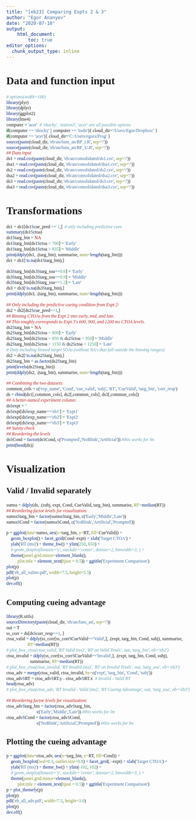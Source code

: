 ```yaml
---
title: "[eb23] Comparing Expts 2 & 3"
author: "Egor Ananyev"
date: "2020-07-10"
output:
    html_document:
        toc: true
editor_options: 
  chunk_output_type: inline
---
```


<style type="text/css">
body, td{
  font-family: Cambria;
}
code.r{
  font-family: Inconsolata;
}
</style>

# Data and function input

```r
# options(width=100)
library(plyr)
library(dplyr)
library(ggplot2)
library(lme4)
computer = 'acer'  # 'shocky', 'station3', 'acer' are all possible options
if(computer == 'shocky' || computer == 'toshi'){ cloud_dir='/Users/Egor/Dropbox/' }
if(computer == 'acer'){ cloud_dir='C:/Users/egora/Prog' }
source(paste(cloud_dir, 'eb/an/funs_an/BF_t.R', sep='/'))
source(paste(cloud_dir, 'eb/an/funs_an/BF_U.R', sep='/'))
## Data input
ds1 = read.csv(paste(cloud_dir, 'eb/an/consolidated/ds1.csv', sep='/'))
dsa1 = read.csv(paste(cloud_dir, 'eb/an/consolidated/dsa1.csv', sep='/'))
ds2 = read.csv(paste(cloud_dir, 'eb/an/consolidated/ds2.csv', sep='/'))
dsa2 = read.csv(paste(cloud_dir, 'eb/an/consolidated/dsa2.csv', sep='/'))
ds3 = read.csv(paste(cloud_dir, 'eb/an/consolidated/ds3.csv', sep='/'))
dsa3 = read.csv(paste(cloud_dir, 'eb/an/consolidated/dsa3.csv', sep='/'))
```

# Transformations

```r
ds1 = ds1[ds1$cue_pred == 1,]  # only including predictive cues
summary(ds1$ctoa)
ds1$targ_bin = NA
ds1$targ_bin[ds1$ctoa < 700] = 'Early'
ds1$targ_bin[ds1$ctoa > 835] = 'Middle'
print(ddply(ds1, .(targ_bin), summarise, num=length(targ_bin)))
ds1 = ds1[!is.na(ds1$targ_bin),]
```

```r
ds3$targ_bin[ds3$targ_soa==0.6] = 'Early'
ds3$targ_bin[ds3$targ_soa==0.9] = 'Middle'
ds3$targ_bin[ds3$targ_soa==1.2] = 'Late'
ds3 = ds3[!is.na(ds3$targ_bin),]
print(ddply(ds3, .(targ_bin), summarise, num=length(targ_bin)))
```


```r
## Only including the predictive cueing condition from Expt 2:
ds2 = ds2[ds2$cue_pred==1,]
## Binning CTOAs from the Expt 2 into early, mid, and late.
## This roughly corresponds to Expt 3's 600, 900, and 1200 ms CTOA levels.
ds2$targ_bin = NA
ds2$targ_bin[ds2$ctoa < 800] = 'Early'
ds2$targ_bin[ds2$ctoa > 850 & ds2$ctoa < 950] = 'Middle'
ds2$targ_bin[ds2$ctoa > 1150 & ds2$ctoa < 1250] = 'Late'
# Only including binned target SOAs (without NA's that fall outside the binning ranges):
ds2 = ds2[!is.na(ds2$targ_bin),]
ds2$targ_bin = as.factor(ds2$targ_bin)
print(levels(ds2$targ_bin))
print(ddply(ds2, .(targ_bin), summarise, num=length(targ_bin)))
```

```r
## Combining the two datasets:
common_cols = c('exp_name', 'Cond', 'cue_valid', 'subj', 'RT', 'CueValid', 'targ_bin', 'corr_resp')
ds = rbind(ds1[,common_cols], ds2[,common_cols], ds3[,common_cols])
## A better-named experiment column:
ds$expt = ''
ds$expt[ds$exp_name=='eb1'] = 'Expt1'
ds$expt[ds$exp_name=='eb2'] = 'Expt2'
ds$expt[ds$exp_name=='eb3'] = 'Expt3'
## Sanity check
## Reordering the levels
ds$Cond = factor(ds$Cond, c('Prompted','NoBlink','Artificial')) #this works for lm
print(head(ds))
```

# Visualization

## Valid / Invalid separately

```r
sumss = ddply(ds, .(subj, expt, Cond, CueValid, targ_bin), summarise, RT=median(RT))
## Reordering factor levels for visualization:
sumss$targ_bin = factor(sumss$targ_bin, c('Early','Middle','Late'))
sumss$Cond = factor(sumss$Cond, c('NoBlink','Artificial','Prompted'))
```

```r
p = ggplot(data=sumss, aes(x=targ_bin, y=RT, fill=CueValid)) + 
    geom_boxplot() + facet_grid(Cond~expt) + xlab('Target CTOA') + 
    ylab('RT (ms)') + theme_bw() + ylim(250, 650) +
    # geom_dotplot(binaxis='y', stackdir='center', dotsize=2, binwidth=3, ) + 
    theme(panel.grid.minor=element_blank(), 
          plot.title = element_text(hjust = 0.5)) + ggtitle('Experiment Comparison')
plot(p)
pdf('eb_all_valinv.pdf', width=7.5, height=5.5)
plot(p)
dev.off()
```


## Computing cueing advantage
```r
library(R.utils)
sourceDirectory(paste(cloud_dir, 'eb/an/funs_an', sep='/'))
out = T
ss_corr = ds[ds$corr_resp==1, ]
ctoa_valid = ddply(ss_corr[ss_corr$CueValid=='Valid',], .(expt, targ_bin, Cond, subj), summarise,
                   RT=median(RT))
# plot_box_ctoa(ctoa_valid, 'RT Valid (ms)', 'RT on Valid Trials', out, 'targ_bin', eb='eb2')
ctoa_invalid = ddply(ss_corr[ss_corr$CueValid=='Invalid',], .(expt, targ_bin, Cond, subj), 
                     summarise, RT=median(RT))
# plot_box_ctoa(ctoa_invalid, 'RT Invalid (ms)', 'RT on Invalid Trials', out, 'targ_soa', eb='eb3')
ctoa_adv = merge(ctoa_valid, ctoa_invalid, by=c('expt', 'targ_bin', 'Cond', 'subj'))
ctoa_adv$RT = ctoa_adv$RT.y - ctoa_adv$RT.x  # Invalid - Valid RT
head(ctoa_adv)
# plot_box_ctoa(ctoa_adv, 'RT Invalid - Valid (ms)', 'RT Cueing Advantage', out, 'targ_soa', eb='eb3')
```

```r
## Reordering factor levels for visualization:
ctoa_adv$targ_bin = factor(ctoa_adv$targ_bin,
                           c('Early','Middle','Late')) #this works for lm
ctoa_adv$Cond = factor(ctoa_adv$Cond,
                           c('NoBlink','Artificial','Prompted')) #this works for lm
```

## Plotting the cueing advantage
```r
p = ggplot(data=ctoa_adv, aes(x=targ_bin, y=RT, fill=Cond)) + 
    geom_boxplot(lwd=0.3, outlier.size=0.8) + facet_grid(.~expt) + xlab('Target CTOA') + 
    ylab('RT (ms)') + theme_bw() + ylim(-102, 102) +
    # geom_dotplot(binaxis='y', stackdir='center', dotsize=2, binwidth=3, ) + 
    theme(panel.grid.minor=element_blank(), 
          plot.title = element_text(hjust = 0.5)) + ggtitle('Experiment Comparison')
p = plot_themefy(p)
plot(p)
pdf('eb_all_adv.pdf', width=7.5, height=3.0)
plot(p)
dev.off()
```